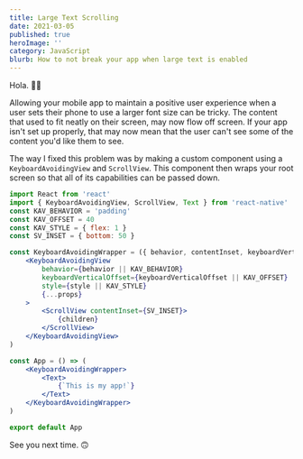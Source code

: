 ```yaml
---
title: Large Text Scrolling
date: 2021-03-05
published: true
heroImage: ''
category: JavaScript
blurb: How to not break your app when large text is enabled
---
```


Hola. 👋🏾

Allowing your mobile app to maintain a positive user experience when a user sets their phone to use a larger font size can be tricky. The content that used to fit neatly on their screen, may now flow off screen. If your app isn't set up properly, that may now mean that the user can't see some of the content you'd like them to see.

The way I fixed this problem was by making a custom component using a `KeyboardAvoidingView` and `ScrollView`. This component then wraps your root screen so that all of its capabilities can be passed down.

``` jsx
import React from 'react'
import { KeyboardAvoidingView, ScrollView, Text } from 'react-native'
const KAV_BEHAVIOR = 'padding'
const KAV_OFFSET = 40
const KAV_STYLE = { flex: 1 }
const SV_INSET = { bottom: 50 }

const KeyboardAvoidingWrapper = ({ behavior, contentInset, keyboardVerticalOffset, style }, props) => (
    <KeyboardAvoidingView
        behavior={behavior || KAV_BEHAVIOR}
        keyboardVerticalOffset={keyboardVerticalOffset || KAV_OFFSET}
        style={style || KAV_STYLE}
		{...props}
    >
		<ScrollView contentInset={SV_INSET}>
			{children}
		</ScrollView>
    </KeyboardAvoidingView>
)

const App = () => (
	<KeyboardAvoidingWrapper>
		<Text>
			{`This is my app!`}
		</Text>
	</KeyboardAvoidingWrapper>
)

export default App
```

See you next time. 🙃
